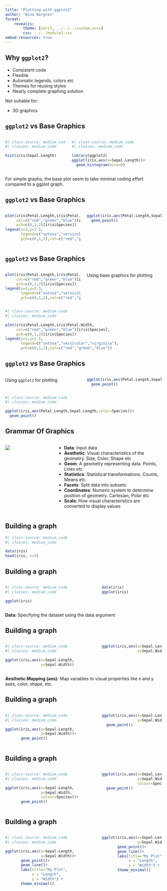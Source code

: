 ```yaml
---
title: "Plotting with ggplot2"
author: "Nina Norgren"
format: 
    revealjs:
        theme: [serif, ../../../custom.scss]
        css: ../../module2.css
embed-resources: true
---
```


## Why `ggplot2`?

* Consistent code
* Flexible
* Automatic legends, colors etc
* Themes for reusing styles
* Nearly complete graphing solution


Not suitable for:

* 3D graphics


## `ggplot2` vs Base Graphics

::: {.columns}

::: {.column width="40%"}
```r
#| class-source: medium_code
#| classes: medium_code

hist(iris$Sepal.Length)
```
::: 

::: {.column width="60%"}
```r
#| class-source: medium_code
#| classes: medium_code

library(ggplot2)
ggplot(iris,aes(x=Sepal.Length))+
  geom_histogram(bins=8)
```
:::

:::

For simple graphs, the base plot seem to take minimal coding effort compared to a ggplot graph.


## `ggplot2` vs Base Graphics

::: {.columns}

::: {.column width="50%"}
```r
plot(iris$Petal.Length,iris$Petal.Width,
     col=c("red","green","blue")[iris$Species],
     pch=c(0,1,2)[iris$Species])
legend(x=1,y=2.5,
       legend=c("setosa","versicolor","virginica"),
       pch=c(0,1,2),col=c("red","green","blue"))
```
:::

::: {.column width="50%"}
```r
ggplot(iris,aes(Petal.Length,Sepal.Length,color=Species))+
  geom_point()
```
:::

:::

## `ggplot2` vs Base Graphics

::: {.columns}

::: {.column width="50%"}
```r
plot(iris$Petal.Length,iris$Petal.Width,
     col=c("red","green","blue")[iris$Species],
     pch=c(0,1,2)[iris$Species])
legend(x=1,y=2.5,
       legend=c("setosa","versicolor","virginica"),
       pch=c(0,1,2),col=c("red","green","blue"))
```
:::

::: {.column width="50%"}
Using base graphics for plotting
:::

:::

```r
#| class-source: medium_code
#| classes: medium_code

plot(iris$Petal.Length,iris$Petal.Width,
     col=c("red","green","blue")[iris$Species],
     pch=c(0,1,2)[iris$Species])
legend(x=1,y=2.5,
       legend=c("setosa","versicolor","virginica"),
       pch=c(0,1,2),col=c("red","green","blue"))
```

## `ggplot2` vs Base Graphics

::: {.columns}

::: {.column width="50%"}
Using `ggplot2` for plotting
:::

::: {.column width="50%"}
```r
ggplot(iris,aes(Petal.Length,Sepal.Length,color=Species))+
  geom_point()
```
:::

:::

```r
#| class-source: medium_code
#| classes: medium_code

ggplot(iris,aes(Petal.Length,Sepal.Length,color=Species))+
  geom_point()
```

## Grammar Of Graphics

::: {.columns}

::: {.column width="30%"}
![](img/gog.png)
:::


::: {.column width="70%"}
* **Data**: Input data
* **Aesthetic**: Visual characteristics of the geometry. Size, Color, Shape etc
* **Geom**: A geometry representing data. Points, Lines etc
* **Statistics**: Statistical transformations. Counts, Means etc
* **Facets**: Split data into subsets
* **Coordinates**: Numeric system to determine position of geometry. Cartesian, Polar etc
* **Scale**: How visual characteristics are converted to display values
:::

:::

## Building a graph 

```r
#| class-source: medium_code
#| classes: medium_code

data(iris)
head(iris, n=3)
```


## Building a graph 

::: {.columns}

::: {.column width="60%"}

```r
#| class-source: medium_code
#| classes: medium_code

ggplot(iris)
```

:::


::: {.column width="40%"}
```r
data(iris)
ggplot(iris)
```
:::

:::

**Data:** Specifying the dataset using the data argument

## Building a graph 

::: {.columns}

::: {.column width="60%"}

```r
#| class-source: medium_code
#| classes: medium_code

ggplot(iris,aes(x=Sepal.Length,
                y=Sepal.Width))
```

:::


::: {.column width="40%"}
```r
ggplot(iris,aes(x=Sepal.Length,
                y=Sepal.Width))
```
:::

:::

**Aesthetic Mapping (aes):** Map variables to visual properties like x and y axes, color, shape, etc.

## Building a graph 

::: {.columns}

::: {.column width="60%"}

```r
#| class-source: medium_code
#| classes: medium_code

ggplot(iris,aes(x=Sepal.Length,
                y=Sepal.Width))+
       geom_point()
```

:::


::: {.column width="40%"}
```r
ggplot(iris,aes(x=Sepal.Length,
                y=Sepal.Width))+
  geom_point()
```
:::

:::

## Building a graph 

::: {.columns}

::: {.column width="60%"}

```r
#| class-source: medium_code
#| classes: medium_code

ggplot(iris,aes(x=Sepal.Length,
                y=Sepal.Width,
                colour=Species))+
       geom_point()
```

:::


::: {.column width="40%"}
```r
ggplot(iris,aes(x=Sepal.Length,
                y=Sepal.Width,
                colour=Species))+
  geom_point()
```
:::

:::

## Building a graph 

::: {.columns}

::: {.column width="60%"}

```r
#| class-source: medium_code
#| classes: medium_code

ggplot(iris,aes(x=Sepal.Length,
                y=Sepal.Width))+
       geom_point()+
       geom_line()+
       labs(title="My Plot", 
            x = "Length", 
            y = "Width") +
       theme_minimal()
```

:::


::: {.column width="40%"}
```r
ggplot(iris,aes(x=Sepal.Length,
                y=Sepal.Width))+
       geom_point()+
       geom_line()+
       labs(title="My Plot", 
            x = "Length", 
            y = "Width") +
       theme_minimal()
```
:::

:::

